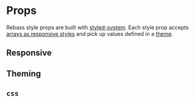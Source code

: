 
# Props

Rebass style props are built with [styled-system][].
Each style prop accepts [arrays as responsive styles](#responsive) and pick up values defined in a [theme](#theming).

## Responsive

## Theming

## `css`


[styled-system]: https://jxnblk.com/styled-system
